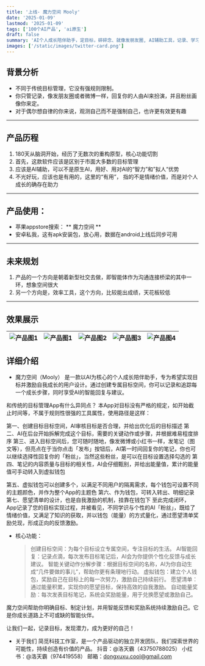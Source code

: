 ```yaml
---
title: '上线- 魔力空间 Mooly'
date: '2025-01-09'
lastmod: '2025-01-09'
tags: ['100个AI产品', 'ai原生']
draft: false
summary: 'AI个人成长陪伴助手，定目标，碎碎念、就像发朋友圈, AI辅助工具，记录、学习、奖励、观测自己，成为更好的自己，通过智能关键动作分解步骤和虚拟钱包激励系统，帮助你规划每一个目标，持续激发前行动力。让目标更有方向，让行动更有意义。'
images: ['/static/images/twitter-card.png']
---
```


## 背景分析

- 不同于传统目标管理，它没有强规则限制。
- 你只管记录，像发朋友圈或者微博一样，回复你的人由AI来扮演，并且粉丝画像你来定。
- 对于偶尔想自律的你来说，观测自己而不是强制自己，也许更有效更有趣

---

## 产品历程

1. 180天从脑洞开始，经历了无数次的重构原型，核心功能切割
2. 首先，这款软件应该是区别于市面大多数的目标管理
3. 应该是AI辅助，可以不是原生AI，用好、用对AI的“智力”和”拟人“优势
4. 不光好玩，应该也是有用的，这里的“有用”， 指的不是情绪价值，而是对个人成长的确存在助力

---

## 产品使用：

- 苹果appstore搜索： ** 魔力空间 **
- 安卓私我，这有apk安装包，放心用，数据在android上线后同步可用

---

## 未来规划

1. 产品的一个方向是朝着新型社交去做，即智能体作为沟通连接桥梁的其中一环，想象空间很大
2. 另一个方向是，效率工具，这个方向，比较能出成绩，天花板较低

---

## 效果展示

| ![产品图1](/static/images/mooly/1.jpg) | ![产品图1](/static/images/mooly/2.jpg) | ![产品图2](/static/images/mooly/3.jpg) | ![产品图3](/static/images/mooly/4.jpg) | ![产品图4](/static/images/mooly/5.jpg) |
| :------------------------------------: | :------------------------------------: | :------------------------------------: | :------------------------------------: | :------------------------------------: |

## 详细介绍

- 魔力空间（Mooly） 是一款以AI为核心的个人成长陪伴助手，专为希望实现目标并激励自我成长的用户设计。通过创建专属目标空间，你可以记录和追踪每一个成长步骤，同时享受AI的智能回复与建议。

和传统的目标管理App有什么异同点？
本App对目标没有严格的规定，如开始截止时间等，不属于规则性很强的工具属性，使用路径是这样：

第一、创建目标目标空间，AI审核目标是否合理，并给出优化后的目标描述
第二、AI在后台开始拆解完成这个目标，需要的关键动作或步骤，并根据难易程度排序
第三、进入目标空间后，您可随时随地，像发微博或小红书一样，发笔记（图文等），但亮点在于当你点击「发布」按钮后，AI第一时间回复你的笔记，你也可以继续选择性回复你的「粉丝」，当然这些粉丝，是可以在目标设置选择勾选的
第四、笔记的内容质量与目标的相关性，AI会仔细甄别，并给出能量值，累计的能量值可手动转入到虚拟钱包

第五、虚拟钱包可以创建多个，以满足不同用户的隔离需求，每个钱包可设置不同的主题颜色，并作为整个App的主题色
第六、作为钱包，可转入转出、明细记录
第七、愿望清单的设计，也是自我激励的机制，挂靠在钱包下
至此完成闭环，App记录了您的目标实现过程，并被看见，不同学识与个性的AI「粉丝」，既给了情绪价值，又满足了知识的获取，并以钱包（能量）的方式量化，通过愿望清单奖励兑现，形成正向的反馈激励。

- 核心功能：
  > 创建目标空间：为每个目标设立专属空间，专注目标的生活。
  > AI智能回复：记录点滴，每次发布目标笔记后，AI会为你提供个性化反馈与成长建议。
  > 智能关键动作分解步骤：根据目标空间的名称，AI为你自动生成“几件要做的事儿”，帮助你更有条理地行动。
  > 虚拟钱包：建立个人钱包，奖励自己在目标上的每一次努力，激励自己持续前行。
  > 愿望清单：通过能量积累，实现你的愿望目标，保持高效的自我激励。
  > 自动能量奖励：每次发表目标笔记，系统会奖励能量，用于兑换愿望或激励自己。

魔力空间帮助你明确目标、制定计划，并用智能反馈和奖励系统持续激励自己。它是你成长道路上不可或缺的智能伙伴。

让我们一起，记录目标，发现潜力，成为更好的自己！

- 关于我们
  简觅科技工作室，是一个产品驱动的独立开发团队，我们探索世界的可能性，持续创造有价值的产品。
  抖音：@洛天霸（43750788025）
  小红书：@洛天霸（974419558）
  邮箱：dongxuxu.cool@gmail.com
